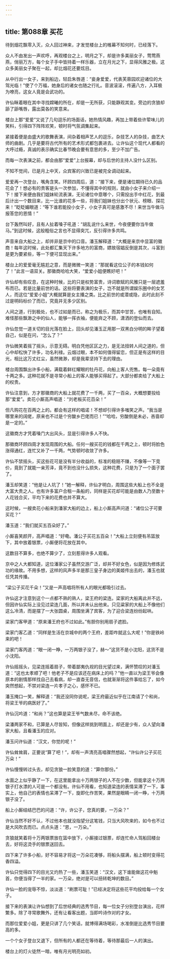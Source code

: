 ```yaml
---
---
---
```

title: 第088章 买花
---





待到烟花飘零入灭，众人回过神来，才发觉楼台上的帷幕不知何时，已经落下。

众人不由发出一声欢呼，再观楼台之上，明月之下，却是许多美丽女子，莺莺燕燕，俏丽万方，每个女子手中皆持着一样乐器，立在月光之下，显得风雅之极。这众多美丽女子聚在一起，却比烟花还要炫目。

从中行出一女子，来到船边，轻启朱唇道：“妾身爱爱，代表芙蓉园欢迎诸位的大驾光临！”使了个万福，她身后的诸女也随之行礼。音波滚滚，传遍八方，入耳极为嘹亮，这女人竟是会武功的。

许仙眯着眼在其中寻找嫦曦的所在，却是一无所获，只能静观其变。旁边的贪狼却舔了舔嘴唇，露出莫各的笑意来。

楼台上那“爱爱”又说了几句逗乐的场面话，她热情风趣，再加上带着些许荤味儿的笑料，引得四下阵阵欢笑，顿时将气氛调集起来。

紧接着便是由盛大的歌舞表演，间杂着相声艺人的逗乐，杂技艺人的杂技，曲艺大师的曲剧。几乎是要将古代所有的艺术形式都包裹进去。让许仙这个现代人都看的大呼过瘾，真诚的表示确实比春节晚会要有意思的多，至少不加广告。

而每一次表演之前，都会由那“爱爱”上台报幕，却与后世的主持人没什么区别。

不知不觉间，已是月上中天，众宾客的兴致已是被完全调动起来。

爱爱再一次登台，嘴角含笑。环顾四周后，道：“接下来，便是诸位期待已久的品花会了！想必有的贵客是头一次参加，不懂得其中的规则，就由小女子来介绍一下！接下来便由我们姐妹轮流表演，无论诸位中意哪个，只需投出手中红花，到最后计出一个数目来，比一比谁的花多一些，将我们姐妹也分出个状元、榜眼、探花来！”眨眨媚眼道：“等下谁若能投小女子，小女子真可是感激不尽！来世当牛做马报答您的恩情！”

台下轰然叫好，且有人扯着嗓子吼道：“胡乱说什么来世，今夜便要你当牛做马。”到这时候，这般粗俗之言也不显得突兀，反引得许多共鸣。

声音来自大船之上，却并非是京中的口音。潘玉解释道：“大概是来京中显富的徽商！每年这时候，此处都汇集天下许多地方的富商，嫖故宿娼反倒是其次，斗富到是更为要紧些，等一下便可显现出来。”

楼台上的爱爱毫无尴尬之意，而是微微一笑道：“那就看这位公子的本钱如何了！”此言一语双关。那徽商哈哈大笑，“爱爱小姐便瞧好吧！”

许仙却有些叹息，在这种时候，比的只是权势富贵，诗词歌赋的风雅只是一层遮羞布而已。若是比量前世的话。这些将要表演的女子，岂不就是所谓娱乐圈中的女艺人，而这位“爱爱小姐”大概就算是女主播之类。比之前世的或潜或隐，此时此刻不过是明码标价了而已，究竟并无多少区别。

人间之道，行到极处，也不过如是而已，称之为极乐，而其中甘苦，也唯有自知。难怪那些飘渺之中的仙人，能够一挥衣袖，便能弃之不顾，潇洒的登仙而去。

许仙忽觉一道关切的目光落在脸上，回头却见潘玉正用那一双黑白分明的眸子望着自己，似是在问，“怎么了？”

许仙微笑着摇了摇头，示意无碍。明白凭他区区之力，是无法扭转人间之道的，但心中却松快了许多，功名利禄。云烟过眼，本不如何值得留恋，但正是有这样的目光，相比这万丈红尘，虽然微渺，却是我辈坚持下去的理由。

楼台周围飘出许多小船，满载着鲜红耀眼的牡丹花，向船上客人兜售。每一朵竟有十两之多。这种花就不是寻常小船上的客人能够买得起了。大部分都卖给了大船上的权贵。

许仙注意到，方才那徽商的大船上就花费了一千两，买了一百朵，大概想要投给那“爱爱”。卖花小厮高声唱道：“刘老板买花百朵！”

但凡购花在百两之上的。都会有这样的唱诺！不想却引得许多嗤笑之声。“我当是哪里来的阔佬，原来也不过是个穷酸乡巴佬而已！”“哈哈，穷酸倒是未必，吝啬却是一定的。”

这徽商方才凭着嗓门大出风头，显是引得许多人不快。

那徽商环顾四周才发现周围的大船。任何一艘买花的钱都在千两之上，顿时将脸色涨得通红，连忙又补了一千两，气势顿时收敛了许多。

许仙不禁摇头，买这些花可是没有半分收益的，标准的稳赔不赚，不像等一下竞价，竟到了就能一亲芳泽，竟不到也没什么损失，这种花费，只是为了一个面子罢了。

潘玉却笑道：“他是让人坑了！”她一解释，许仙才明白，周围这些大船上也不全是大富大贵之人。也有许多富户合租一条船的，同样是买花却可能是由数人乃至数十人花钱合买，平均下来的花费也并不算大。

这时候，一艘卖花小船来到潘家大船的边上，船上小厮高声问道：“诸位公子可要买花？”

潘玉道：“我们就买五百朵好了。”

小厮喜笑颜开，高声唱道：“好嘞。潘公子买花五百朵！”大船上立刻便有吊篮放下，其中放着银票，小厮便将花放在其中。

这数目不算多，也绝不算少了，立刻惹得许多人观看。

京中之人大都知道，这位潘家公子虽然交游广泛，却并不好女色，似是因为修炼武功的缘故。不用多想，这样的风声多半是那三皇子身边的美姬传出去的，潘玉也就任凭其传播。

“梁公子买花千朵！”又是一声高唱将所有人的眼光都吸引过去。

许仙这才注意到这个一点都不熟的熟人，梁王府的梁连。梁家的大船离此并不远，但因许仙实际上没见过梁连几面，所以并未认出他来。只见粱家的大船上不像他们这么冷清，而是摆了一大张圆桌，周围坐满了宾客，为了迎合梁连纷纷起哄。

梁家门客甲道：“原来潘王府也不过如此。”有胆你别用扇子遮脸。

梁家门客乙道：“同样是生活在京城中的两个王府，差距咋就这么大呢！”你是铁岭来的吧！

梁家门客丙道：“眼一闭一睁，一万两银子没了，赫～”这货不是小沈阳，这货不是小沈阳。

许仙摇摇头，见梁连摇着扇子，带着鄙夷仇视的目光望过来，满怀赞叹的对潘玉道：“这也太孝顺了吧！他老子不是应该还在病床上的吗？”他一直以为梁王爷会像原本的剧情那样找自己去看病，却一直杳无音信，也就渐渐将这件事给忘了，如今突然想起，不禁对梁连一片孝子之心，感怀不已。

潘玉掩口一笑，解释道：“我还没同你说呢，梁王府最近似乎在江南请了个和尚，将梁王爷的病医好了。”

许仙沉吟道：“和尚？”这也算是梁王爷气数未尽，命不该绝。

梁潘两家不和，已算是人尽皆知，但像这样挑到明面上，却还是少有，众人望向潘家大船，且看潘玉的应对。

潘玉问许仙道：“汉文，你觉的呢！”

许仙耸耸肩，正要说“算了吧！”，却有一声清亮高唱骤然想起，“许仙许公子买花万朵！”

许仙慢慢转过头去，却见贪狼一脸笑意的道：“算你那份。”

水面之上似乎静了一下，在这里能拿出十万两银子的人不在少数，但能拿这十万两银子打水漂的人可是一个都没有。许仙不用看，也知道梁连的表情呆滞了一下，事实上，他自己的表情也呆滞了一下，旋即化作苦笑，果然是眼睛一闭一睁，十万两银子没了。

船上小厮结结巴巴的问道：“许，许公子，您真的要，一万朵？”

许仙当然不好不认，不过他本也就没指望分这笔钱，只当大风吹来的，如今也不过是大风吹去而已。点点头道：“恩，一万朵。”

贪狼就笑着将十万两银票放在篮中放下，小厮接过银票，却连忙命人驾船回楼台去，好将这烫手的银票送回去。

四下来了许多小船，好不容易才将这一万朵花凑够，将船头摆满，船上顿时变得花香四溢。

许仙只觉得四下的目光又灼热了一些，潘玉笑道：“汉文，这下谁能做这花中魁首，你便当得了一半的家。一万朵，绝对是可以扭转乾坤的数目。”

许仙一脸的宠辱不惊，淡淡道：“刷票可耻！”已经决定将这些花平均投给每一个女子。

接下来的表演让许仙想到了后世经典的选秀节目，每一位女子分别登台演出，花样繁多。除了寻常歌舞外，还有让看客出题，当即吟诗作对的才女。

而那位爱爱小姐，更是只讲了几个笑话，就博得满场喝彩，水准倒是比选秀节目要高的多。

一个个女子登台又退下，但所有的人都还在等待着，等待那最后一人的演出。

楼台上的灯火徒然一暗，唯有月光明亮如初。
